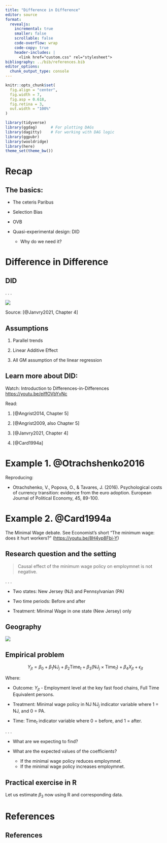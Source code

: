 ```yaml
---
title: "Difference in Difference"
editor: source
format:
  revealjs: 
    incremental: true
    smaller: false
    scrollable: false
    code-overflow: wrap
    code-copy: true
    header-includes: |
      <link href="custom.css" rel="stylesheet">
bibliography: ../bib/references.bib
editor_options: 
  chunk_output_type: console
---
```


```r
knitr::opts_chunk$set(
  fig.align = "center",
  fig.width = 7,
  fig.asp = 0.618,
  fig.retina = 3,
  out.width = "100%"
)

library(tidyverse)
library(ggdag)      # For plotting DAGs
library(dagitty)    # For working with DAG logic
library(ggpubr)
library(wooldridge)
library(here)
theme_set(theme_bw())
```

# Recap

## The basics:

-   The ceteris Paribus

-   Selection Bias

-   OVB

-   Quasi-experimental design: DID

    -   Why do we need it?

# Difference in Difference

## DID

. . .

![](img/w06/did-01.PNG)

::: footer
Source: [@Janvry2021, Chapter 4]
:::

## Assumptions

1.  Parallel trends

2.  Linear Additive Effect

3.  All GM assumption of the linear regression

## Learn more about DID:

Watch: Introduction to Differences-in-Differences <https://youtu.be/eiffOVbYvNc>

Read:

1.  [@Angrist2014, Chapter 5]

2.  [@Angrist2009, also Chapter 5]

3.  [@Janvry2021, Chapter 4]

4.  [@Card1994a]

# Example 1. @Otrachshenko2016

Reproducing:

-   Otrachshenko, V., Popova, O., & Tavares, J. (2016). Psychological costs of currency transition: evidence from the euro adoption. European Journal of Political Economy, 45, 89-100.

# Example 2. @Card1994a

The Minimal Wage debate. See Economist's short "The minimum wage: does it hurt workers?" (<https://youtu.be/8H4yp8Fbi-Y>)

## Research question and the setting

> Causal effect of the minimum wage policy on employmnet is not negative.

. . .

-   Two states: New Jersey (NJ) and Pennsylvanian (PA)

-   Two time periods: Before and after

-   Treatment: Minimal Wage in one state (New Jersey) only

## Geography

![](img/w06/map.jpg)

## Empirical problem

$$
Y_{jt} = \beta_0 + \beta_1 \text{NJ}_j  + \beta_2 \text{Time}_t  + \beta_3 (\text{NJ}_j \times \text{Time}_t) + \beta_4 X_{jt} + \epsilon_{jt}
$$

Where:

-   Outcome: $Y_{jt}$ - Employment level at the key fast food chains, Full Time Equivalent persons.

-   Treatment: Minimal wage policy in NJ $\text{NJ}_j$ indicator variable where 1 = NJ, and 0 = PA.

-   Time: $\text{Time}_t$ indicator variable where 0 = before, and 1 = after.

. . .

-   What are we expecting to find?

-   What are the expected values of the coefficients?

    -   If the minimal wage policy reduces employmnet.
    -   If the minimal wage policy increases employmnet.

## Practical exercise in R

Let us estimate $\beta_3$ now using R and corresponding data.

# References

## References
